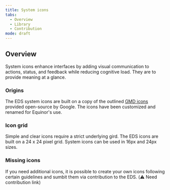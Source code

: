 ```yaml
---
title: System icons
tabs:
  - Overview
  - Library
  - Contribution
mode: draft
---
```



## Overview

System icons enhance interfaces by adding visual communication to actions, status, and feedback while reducing cognitive load. They are to provide meaning at a glance. 


### Origins 
The EDS system icons are built on a copy of the outlined [GMD icons](https://material.io/tools/icons/?style=round) provided open-source by Google. The icons have been customized and renamed for Equinor's use. 


### Icon grid

Simple and clear icons require a strict underlying gird. The EDS icons are built on a 24 x 24 pixel grid. System icons can be used in 16px and 24px sizes. 


### Missing icons

If you need additional icons, it is possible to create your own icons following certain guidelines and sumbit them via contribution to the EDS. (:warning: Need contribution link)
